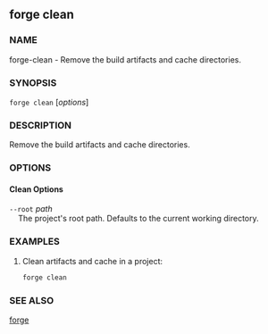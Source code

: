 
## forge clean

### NAME

forge-clean - Remove the build artifacts and cache directories.

### SYNOPSIS

`forge clean` [*options*]

### DESCRIPTION

Remove the build artifacts and cache directories.

### OPTIONS

#### Clean Options

`--root` _path_  
&nbsp;&nbsp;&nbsp;&nbsp;The project's root path. Defaults to the current working directory.

<CommonOptions />

### EXAMPLES

1. Clean artifacts and cache in a project:
   ```sh
   forge clean
   ```

### SEE ALSO

[forge](/forge/reference/overview)
